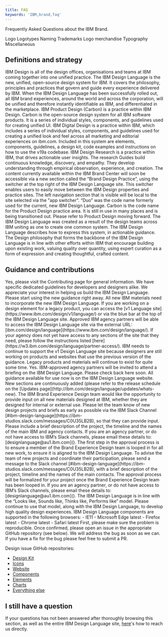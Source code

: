 ```yaml
---
title: FAQ
keywords: 'IBM,brand,faq'
---
```


<PageDescription>

Frequently Asked Questions about the IBM Brand.

</PageDescription>

<AnchorLinks>
  <AnchorLink>Logo</AnchorLink>
  <AnchorLink>Logotypes</AnchorLink>
  <AnchorLink>Naming</AnchorLink>
  <AnchorLink>Trademarks</AnchorLink>
  <AnchorLink>Logo merchandise</AnchorLink>
  <AnchorLink>Typography</AnchorLink>
  <AnchorLink>Miscellaneous</AnchorLink>
</AnchorLinks>

## Definitions and strategy

<AccordionGroup>
<Accordion>
<AccordionItem title="What is IBM Design?">
IBM Design is all of the design offices, organisations and teams at IBM coming together into one unified practice.
</AccordionItem>

<AccordionItem title="What is the IBM Design Language?">
The IBM Design Language is the new, unified, open-source design system for IBM. It covers the philosophy, principles and practices that govern and guide every experience delivered by IBM. When the IBM Design Language has been successfully rolled out, all IBM brand experiences, around the world and across the corporation, will be unified and therefore instantly identifiable as IBM, and differentiated in the marketplace.
</AccordionItem>

<AccordionItem title="What is IBM Product Design (aka Carbon)?">
IBM Product Design (Carbon) is a practice within IBM Design. Carbon is the open-source design system for all IBM software products. It is a series of individual styles, components, and guidelines used for creating unified UI.
</AccordionItem>

<AccordionItem title="What is IBM Digital Design?">
IBM Digital Design is a practice within IBM, which includes a series of individual styles, components, and guidelines used for creating a unified look and feel across all marketing and editorial experiences on ibm.com. Included in this system are elements, components, guidelines, a design kit, code examples and instructions on how to use the v19a codebase.
</AccordionItem>

<AccordionItem title="What is IBM Design Research?">
IBM Design Research is a practice within IBM, that drives actionable user insights. The research Guides build continuous knowledge, discovery, and empathy. They develop understanding through empirical observation, experience, and creation.
</AccordionItem>

<AccordionItem title="How does the IBM Design Language site relate to the IBM Brand Center? ">
The content currently available within the IBM Brand Center will soon be accessible via a new section called the “Brand Design Practice”, using the switcher at the top right of the IBM Design Language site. This switcher enables users to easily move between the IBM Design properties and practice sites. The left navigation section that is visible will be local to the site selected via the "app switcher".
</AccordionItem>

<AccordionItem title="What happened to Duo?">
“Duo” was the code name formerly used for the current, new IBM Design Language.
</AccordionItem>

<AccordionItem title="What happened to Carbon?">
Carbon is the code name for the Product Design practice area. It is still in use in many places and is being transitioned out. Please refer to Product Design moving forward.
</AccordionItem>

<AccordionItem title="What is the business driver behind the creation of IBM Design Language? ">
The IBM Design Language was created as a result of the design teams across IBM uniting as one to create one common system. The IBM Design Language describes how to express this system, in actionable guidance.  The Design philosophy that forms the backbone of the IBM Design Language is in line with other efforts within IBM that encourage building upon existing work, valuing quality over quantity, using expert curation as a form of expression and creating thoughtful, crafted content.
</AccordionItem>

</Accordion>
</AccordionGroup>


##  Guidance and contributions

<AccordionGroup>
<Accordion>

<AccordionItem title="Can I contribute to the IBM Design Language, or practice areas (for example Product Design, Digital Design)?">
Yes, please visit the Contributing page for general information. We have specific dedicated guidelines for developers and designers alike. We appreciate your interest in helping us build the IBM Design Language.
</AccordionItem>

<AccordionItem title="When should we start using the new IBM Design Language guidance?">
Please start using the new guidance right away. All new IBM materials need to incorporate the new IBM Design Language. If you are working on a design element for a legacy product, you can access the [v1 Language site](https://www.ibm.com/design/v1/language/) or via the blue bar at the top of the IBM Design Language site.
</AccordionItem>

<AccordionItem title="How can my agency access the IBM Design Language guidance?">
Approved IBM agency partners will be able to access the IBM Design Language site via the external URL: [ibm.com/design/language](https://www.ibm.com/design/language/). If your agency does not yet have access to any sections of the site that they need, please follow the instructions listed [here](https://w3.ibm.com/design/language/partner-access/).
</AccordionItem>

<AccordionItem title="Why can I / my agency still access the old guidance at [ibm.com/design/v1/language?](https://www.ibm.com/design/v1/language/)">
IBM needs to continue to support the v1 Design Language site because designers are still working on products and websites that use the previous version of the guidance. Legacy products and materials will continue to exist for quite some time.
</AccordionItem>

<AccordionItem title="Will my agency be able to attend education on the new IBM Design Language? ">
Yes. IBM-approved agency partners will be invited to attend a briefing on the IBM Design Language. Please check back here soon.
</AccordionItem>

<AccordionItem title="When will more materials be available, for example to help us create new marketing collateral, create materials for an upcoming event, or redesign a local Brand Center?">
All guidance available for use now is on the IBM Design Language website. New sections are continuously added (please refer to the release schedule on the [Updates page](http://ibm.com/design/language/updates/whats-new).
</AccordionItem>

<AccordionItem title="Does the IBM Brand Experience Design team need to see new materials designed at IBM?">
The IBM Brand Experience Design team would like the opportunity to provide input on all new materials designed at IBM, whether they are designed for internal or external use. Please let the team know of new design projects and briefs as early as possible via the IBM Slack Channel [#ibm-design-language](https://ibm-studios.slack.com/messages/C0U35LB2B), so that they can provide input. Please include a brief description of the project, the timeline and the names of the main IBM and agency contacts. If you are an agency partner, or do not have access to IBM’s Slack channels, please email these details to: [designlanguage@au1.ibm.com]().
</AccordionItem>

<AccordionItem title="What is the approvals process for new design work now?">
The first step in the approval process is to ensure a member of the Brand Experience Design team is looped in for all new work, to ensure it is aligned to the IBM Design Language. To advise the team of new projects and coordinate their participation, please send a message to the Slack channel [#ibm-design-language](https://ibm-studios.slack.com/messages/C0U35LB2B), with a brief description of the project, timeline and the names of the main contacts. The approval process will be formalized for your project once the Brand Experience Design team has been looped in. If you are an agency partner, or do not have access to IBM’s Slack channels, please email these details to: [designlanguage@au1.ibm.com]().
</AccordionItem>

<AccordionItem title="Are we still using the “Looks like, Sounds like, Thinks like, Performs like” model for authoring / authorizing content designed at IBM, or has this been superseded by IBM Design Language?">
The IBM Design Language is in line with the “Looks like, Sounds like, Thinks like, Performs like” model. Please continue to use that model, along with the IBM Design Language, to develop high quality design experiences.
</AccordionItem>


<AccordionItem title="Which browsers are supported?">
IBM Design Language components are supported in the following browsers:
- IE11
- Microsoft Edge latest
- Firefox latest
- Chrome latest
- Safari latest
</AccordionItem>

<AccordionItem title="I see a bug. How do I report it?">
First, please make sure the problem is reproducible. Once confirmed, please open an issue in the appropriate GitHub repository (see below). We will address the bug as soon as we can. If you have a fix for the bug please feel free to submit a PR.

Design issue GitHub repositories:


- [Design Kit](https://github.com/carbon-design-system/carbon-design-kit/issues/new)
- [Icons](https://github.com/carbon-design-system/carbon-icons/issues/new)
- [Website](https://github.com/carbon-design-system/carbon-website/issues/new/choose)
- [Components](https://github.com/carbon-design-system/carbon/issues/new/choose)
- [Elements](https://github.com/carbon-design-system/carbon/issues/new/choose)
- [Charts](https://github.com/carbon-design-system/carbon-charts/issues/new)
- [Everything else](https://github.com/carbon-design-system/issue-tracking/issues/new)


</AccordionItem>

</Accordion>
</AccordionGroup>

## I still have a question

If your questions has not been answered after thoroughly browsing this section, as well as the entire IBM Design Language site, [here](https://www.ibm.com/design/language/help/support)'s how to reach us directly.